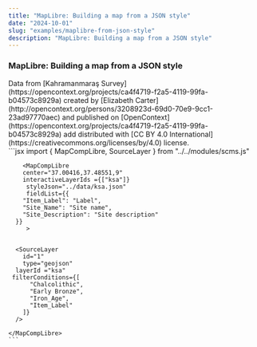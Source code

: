 ```yaml
---
title: "MapLibre: Building a map from a JSON style"
date: "2024-10-01"
slug: "examples/maplibre-from-json-style"
description: "MapLibre: Building a map from a JSON style"
---
```



### MapLibre: Building a map from a JSON style

<div className="row mt-3 mb-5 border-top border-bottom py-3">
 <div className="col-6">
    <MapCompLibre 
      center="37.00416,37.48551,9"
      interactiveLayerIds={["ksa"]} 
      styleJson="../data/ksa.json"
      fieldList={{
        "Item_Label": "Label",
        "Site_Name": "Site name",
        "Site_Description": "Site description"
      }}
    >
      <SourceLayer
        id="1"
        type="geojson"
        layerId="ksa"
        filterConditions={[
          "Chalcolithic",
          "Early Bronze",
          "Iron_Age",
          "Item_Label"
        ]}
      />
    </MapCompLibre>
     Data from [Kahramanmaraş Survey](https://opencontext.org/projects/ca4f4719-f2a5-4119-99fa-b04573c8929a) created by [Elizabeth Carter](http://opencontext.org/persons/3208923d-69d0-70e9-9cc1-23ad97770aec) and published on [OpenContext](https://opencontext.org/projects/ca4f4719-f2a5-4119-99fa-b04573c8929a) add distributed with [CC BY 4.0 International](https://creativecommons.org/licenses/by/4.0) license.
  </div>
  <div className="col-6">
    ```jsx
    import {
        MapCompLibre,
        SourceLayer
    } from "../../modules/scms.js"

        <MapCompLibre
        center="37.00416,37.48551,9"
        interactiveLayerIds ={["ksa"]}
         styleJson="../data/ksa.json"
         fieldList={{
        "Item_Label": "Label",
        "Site_Name": "Site name",
        "Site_Description": "Site description"
      }}
         >


      <SourceLayer
        id="1"
        type="geojson"
      layerId ="ksa"
     filterConditions={[
          "Chalcolithic",
          "Early Bronze",
          "Iron_Age",
          "Item_Label"
        ]}
      />

    </MapCompLibre>
    ```

  </div>
</div>
